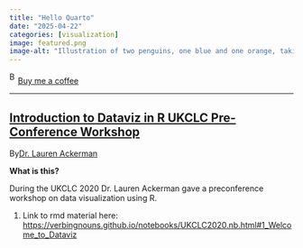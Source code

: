 ```yaml
---
title: "Hello Quarto"
date: "2025-04-22"
categories: [visualization]
image: featured.png
image-alt: "Illustration of two penguins, one blue and one orange, taking a selfie with a selfie stick. The moon in the background looks like the Quarto logo."
---
```



<link href="https://fonts.googleapis.com/css?family=Cookie" rel="stylesheet"><a class="bmc-button" target="_blank" href="https://www.buymeacoffee.com/JoscelinRocha">![Buy me a coffee](https://cdn.buymeacoffee.com/buttons/bmc-new-btn-logo.svg){alt="Buy me a coffee" width="15" height="21"}Buy me a coffee</a>

------------------------------------------------------------------------


## [Introduction to Dataviz in R UKCLC Pre-Conference Workshop](https://verbingnouns.github.io/notebooks/UKCLC2020.nb.html#)

By[Dr. Lauren Ackerman](https://verbingnouns.github.io/notebooks/UKCLC2020.nb.html#)

**What is this?**

During the UKCLC 2020 Dr. Lauren Ackerman gave a preconference workshop on data visualization using R.

1.  Link to rmd material here: <https://verbingnouns.github.io/notebooks/UKCLC2020.nb.html#1_Welcome_to_Dataviz>